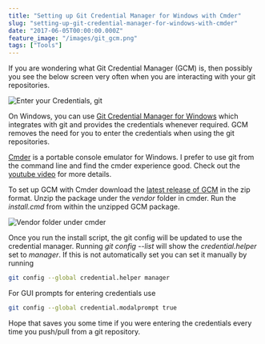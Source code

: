 ```yaml
---
title: "Setting up Git Credential Manager for Windows with Cmder"
slug: "setting-up-git-credential-manager-for-windows-with-cmder"
date: "2017-06-05T00:00:00.000Z"
feature_image: "/images/git_gcm.png"
tags: ["Tools"]
---
```


If you are wondering what Git Credential Manager (GCM) is, then possibly you see the below screen very often when you are interacting with your git repositories.

![Enter your Credentials, git](/images/git_gcm.png)

On Windows, you can use [Git Credential Manager for Windows](https://github.com/Microsoft/Git-Credential-Manager-for-Windows) which integrates with git and provides the credentials whenever required. GCM removes the need for you to enter the credentials when using the git repositories.

[Cmder](/posts/cmder-portable-console-emulator-for-windows/) is a portable console emulator for Windows. I prefer to use git from the command line and find the cmder experience good. Check out the [youtube video](https://www.youtube.com/watch?v=fpxx8hlNTzc) for more details.

To set up GCM with Cmder download the [latest release of GCM](https://github.com/Microsoft/Git-Credential-Manager-for-Windows/releases) in the zip format. Unzip the package under the _vendor_ folder in cmder. Run the _install.cmd_ from within the unzipped GCM package.

![Vendor folder under cmder](/images/git_gcm_location.png)

Once you run the install script, the git config will be updated to use the credential manager. Running _git config --list_ will show the _credential.helper_ set to _manager_. If this is not automatically set you can set it manually by running

```bash
git config --global credential.helper manager
```
    

For GUI prompts for entering credentials use

```bash
git config --global credential.modalprompt true
```
    

Hope that saves you some time if you were entering the credentials every time you push/pull from a git repository.